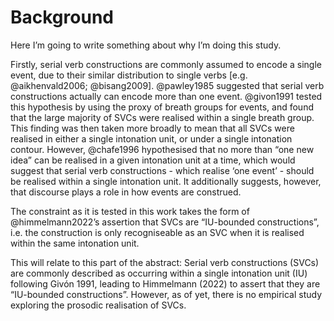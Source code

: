 # Background

Here I'm going to write something about why I'm doing this study.

Firstly, serial verb constructions are commonly assumed to encode a single event, due to their similar distribution to single verbs [e.g. @aikhenvald2006; @bisang2009].
@pawley1985 suggested that serial verb constructions actually can encode more than one event.
@givon1991 tested this hypothesis by using the proxy of breath groups for events, and found that the large majority of SVCs were realised within a single breath group. This finding was then taken more broadly to mean that all SVCs were realised in either a single intonation unit, or under a single intonation contour.
However, @chafe1996 hypothesised that no more than "one new idea" can be realised in a given intonation unit at a time, which would suggest that serial verb constructions - which realise 'one event' - should be realised within a single intonation unit. It additionally suggests, however, that discourse plays a role in how events are construed.

The constraint as it is tested in this work takes the form of @himmelmann2022's assertion that SVCs are "IU-bounded constructions", i.e. the construction is only recogniseable as an SVC when it is realised within the same intonation unit.

This will relate to this part of the abstract:
Serial verb constructions (SVCs) are commonly described as occurring within a single intonation unit (IU) following Givón 1991, leading to Himmelmann (2022) to assert that they are “IU-bounded constructions”. However, as of yet, there is no empirical study exploring the prosodic realisation of SVCs. 